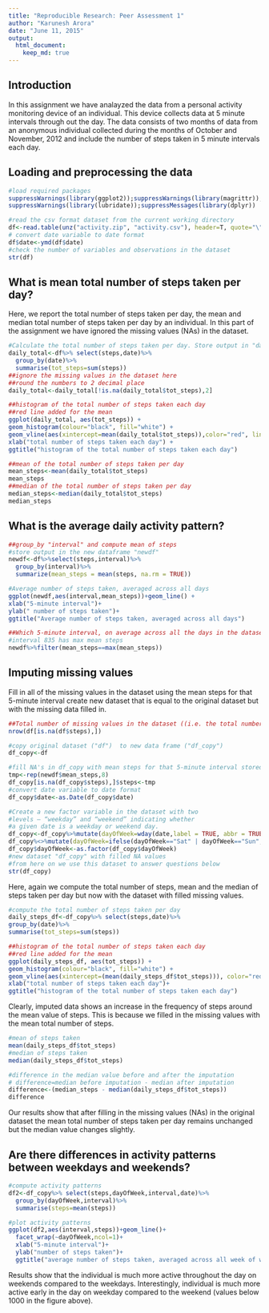 ```yaml
---
title: "Reproducible Research: Peer Assessment 1"
author: "Karunesh Arora"
date: "June 11, 2015"
output: 
  html_document:
    keep_md: true
---
```

## Introduction
In this assignment we have analayzed the data from a personal activity monitoring device of an individual. This device collects data at 5 minute intervals through out the day. The data consists of two months of data from an anonymous individual collected during the months of October and November, 2012 and include the number of steps taken in 5 minute intervals each day.

## Loading and preprocessing the data
```r
#load required packages
suppressWarnings(library(ggplot2));suppressWarnings(library(magrittr));
suppressWarnings(library(lubridate));suppressMessages(library(dplyr))

#read the csv format dataset from the current working directory
df<-read.table(unz("activity.zip", "activity.csv"), header=T, quote="\"", sep=",")
# convert date variable to date format
df$date<-ymd(df$date)
#check the number of variables and observations in the dataset 
str(df)
```
## What is mean total number of steps taken per day?
Here, we report the total number of steps taken per day, the mean and median total number of steps taken per day by an individual. In this part of the assignment we have ignored the missing values (NAs) in the dataset.

```r
#Calculate the total number of steps taken per day. Store output in "daily_total" variable
daily_total<-df%>% select(steps,date)%>%
  group_by(date)%>%
  summarise(tot_steps=sum(steps))
##ignore the missing values in the dataset here
##round the numbers to 2 decimal place
daily_total<-daily_total[!is.na(daily_total$tot_steps),2]
```

```r
##histogram of the total number of steps taken each day
##red line added for the mean
ggplot(daily_total, aes(tot_steps)) +
geom_histogram(colour="black", fill="white") +
geom_vline(aes(xintercept=mean(daily_total$tot_steps)),color="red", linetype="dashed",size=1)+
xlab("total number of steps taken each day") + 
ggtitle("histogram of the total number of steps taken each day")
```

```r
##mean of the total number of steps taken per day
mean_steps<-mean(daily_total$tot_steps)
mean_steps
##median of the total number of steps taken per day
median_steps<-median(daily_total$tot_steps)
median_steps
```

## What is the average daily activity pattern?
```r
##group_by "interval" and compute mean of steps 
#store output in the new dataframe "newdf"
newdf<-df%>%select(steps,interval)%>%
  group_by(interval)%>%
  summarize(mean_steps = mean(steps, na.rm = TRUE))
```

```r
#Average number of steps taken, averaged across all days
ggplot(newdf,aes(interval,mean_steps))+geom_line() + 
xlab("5-minute interval")+
ylab(" number of steps taken")+
ggtitle("Average number of steps taken, averaged across all days")
```

```r
##Which 5-minute interval, on average across all the days in the dataset, contains the maximum number of steps?
#interval 835 has max mean steps
newdf%>%filter(mean_steps==max(mean_steps))
```

## Imputing missing values
Fill in all of the missing values in the dataset using the mean steps for that 5-minute interval
create new dataset that is equal to the original dataset but with the missing data filled in.
```r
##Total number of missing values in the dataset ((i.e. the total number of rows with NAs))
nrow(df[is.na(df$steps),])
```

```r
#copy original dataset ("df")  to new data frame ("df_copy")
df_copy<-df

#fill NA's in df_copy with mean steps for that 5-minute interval stored in "mean_steps"
tmp<-rep(newdf$mean_steps,8)
df_copy[is.na(df_copy$steps),]$steps<-tmp
#convert date variable to date format
df_copy$date<-as.Date(df_copy$date)

#Create a new factor variable in the dataset with two 
#levels – “weekday” and “weekend” indicating whether
#a given date is a weekday or weekend day.
df_copy<-df_copy%>%mutate(dayOfWeek=wday(date,label = TRUE, abbr = TRUE))
df_copy%<>%mutate(dayOfWeek=ifelse(dayOfWeek=="Sat" | dayOfWeek=="Sun","weekend","weekday"))
df_copy$dayOfWeek<-as.factor(df_copy$dayOfWeek)
#new dataset "df_copy" with filled NA values
#from here on we use this dataset to answer questions below
str(df_copy)
```

Here, again we compute the total number of steps, mean and the median of steps taken per day but
now with the dataset with filled missing values.
```r
#compute the total number of steps taken per day
daily_steps_df<-df_copy%>% select(steps,date)%>%
group_by(date)%>%
summarise(tot_steps=sum(steps))
```

```r
##histogram of the total number of steps taken each day
##red line added for the mean
ggplot(daily_steps_df, aes(tot_steps)) +
geom_histogram(colour="black", fill="white") +
geom_vline(aes(xintercept=(mean(daily_steps_df$tot_steps))), color="red", linetype="dashed",size=1)+
xlab("total number of steps taken each day")+ 
ggtitle("histogram of the total number of steps taken each day")
```

Clearly, imputed data shows an increase in the frequency of steps around the mean value of steps. This is because we filled in the missing values with the mean total number of steps.
```r
#mean of steps taken
mean(daily_steps_df$tot_steps)
#median of steps taken
median(daily_steps_df$tot_steps)

#difference in the median value before and after the imputation 
# difference=median before imputation - median after imputation
difference<-(median_steps - median(daily_steps_df$tot_steps))
difference
```
Our results show that after filling in the missing values (NAs) in the original dataset the 
mean total number of steps taken per day remains unchanged but the median value changes
slightly.

## Are there differences in activity patterns between weekdays and weekends?
```r
#compute activity patterns
df2<-df_copy%>% select(steps,dayOfWeek,interval,date)%>%
  group_by(dayOfWeek,interval)%>%
  summarise(steps=mean(steps))

#plot activity patterns
ggplot(df2,aes(interval,steps))+geom_line()+
  facet_wrap(~dayOfWeek,ncol=1)+
  xlab("5-minute interval")+
  ylab("number of steps taken")+
  ggtitle("average number of steps taken, averaged across all week of weekend days")
```

Results show that the individual is much more active throughout the day on weekends compared to the weekdays. Interestingly, individual is much more active early in the day on weekday compared to the weekend (values below 1000 in the figure above).

